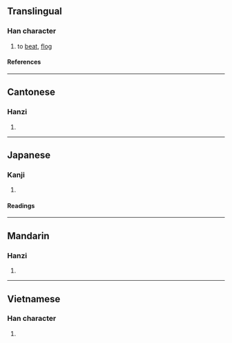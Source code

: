 {{character info}}
==Translingual==

===Han character===
{{Han char|rn=64|rad=手|as=05|sn=8|four=55030|canj=QHQO|ids=⿰扌失}}

# to [[beat]], [[flog]]

====References====
{{Han ref|kx=0423.140|dkj=11922|dj=0771.130|hdz=31853.050|uh=62B6}}

----

==Cantonese==

===Hanzi===
{{yue-hanzi|jyut=[[cik1]], [[maat3]], [[mut3]]|y=chik1, maat3, mut3}}

# {{rfdef|yue|sort=手05}}

----

==Japanese==

===Kanji===
{{ja-kanji|grade=|rs=手05}}

# {{rfdef|ja|sort=手05}}

====Readings====
{{ja-readings
|on=ちつ, ちち
|kun=むちうつ
}}

----

==Mandarin==

===Hanzi===
{{cmn-hanzi|pin=[[chì]] ([[chi4]])|wg=ch'ih<sup>4</sup>}}

# {{rfdef|cmn|sort=手05}}

----

==Vietnamese==

===Han character===
{{vi-readings|rs=手05|reading=thắt}}

# {{rfdef|vi|sort=手05}}